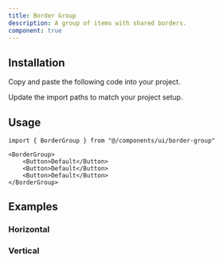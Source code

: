 ```yaml
---
title: Border Group
description: A group of items with shared borders.
component: true
---
```


<ComponentPreview name="border-group-demo" />

## Installation

<Steps>

<Step>Copy and paste the following code into your project.</Step>

<ComponentSource name="border-group" />

<Step>Update the import paths to match your project setup.</Step>

</Steps>

## Usage

```tsx
import { BorderGroup } from "@/components/ui/border-group"
```

```tsx
<BorderGroup>
    <Button>Default</Button>
    <Button>Default</Button>
    <Button>Default</Button>
</BorderGroup>
```

## Examples

### Horizontal

<ComponentPreview name="border-group-horizontal-demo" />

### Vertical

<ComponentPreview name="border-group-vertical-demo" />

